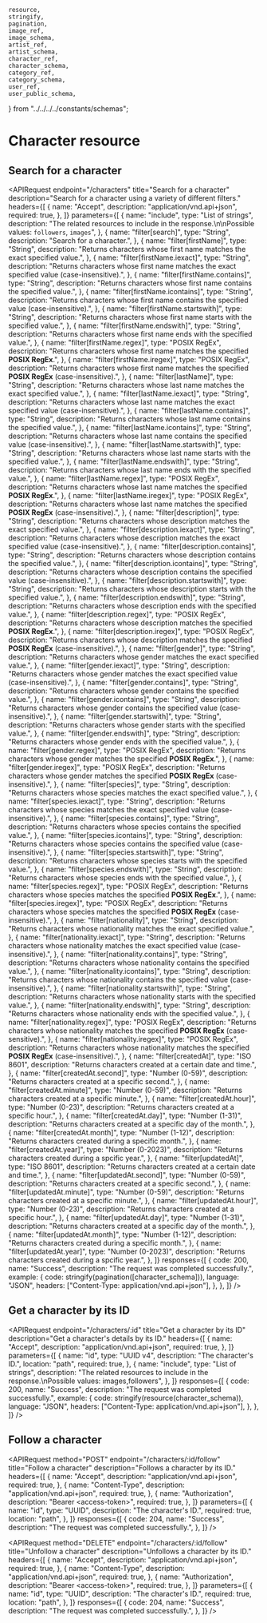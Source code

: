 
    resource,
    stringify,
    pagination,
    image_ref,
    image_schema,
    artist_ref,
    artist_schema,
    character_ref,
    character_schema,
    category_ref,
    category_schema,
    user_ref,
    user_public_schema,
} from "../../../../constants/schemas";

# Character resource

## Search for a character

<APIRequest
    endpoint="/characters"
    title="Search for a character"
    description="Search for a character using a variety of different filters."
    headers={[
        {
            name: "Accept",
            description: "application/vnd.api+json",
            required: true,
        },
    ]}
    parameters={[
        {
            name: "include",
            type: "List of strings",
            description:
                "The related resources to include in the response.\n\nPossible values: `followers`, `images`",
        },
        {
            name: "filter[search]",
            type: "String",
            description: "Search for a character.",
        },
        {
            name: "filter[firstName]",
            type: "String",
            description:
                "Returns characters whose first name matches the exact specified value.",
        },
        {
            name: "filter[firstName.iexact]",
            type: "String",
            description:
                "Returns characters whose first name matches the exact specified value (case-insensitive).",
        },
        {
            name: "filter[firstName.contains]",
            type: "String",
            description:
                "Returns characters whose first name contains the specified value.",
        },
        {
            name: "filter[firstName.icontains]",
            type: "String",
            description:
                "Returns characters whose first name contains the specified value (case-insensitive).",
        },
        {
            name: "filter[firstName.startswith]",
            type: "String",
            description:
                "Returns characters whose first name starts with the specified value.",
        },
        {
            name: "filter[firstName.endswith]",
            type: "String",
            description:
                "Returns characters whose first name ends with the specified value.",
        },
        {
            name: "filter[firstName.regex]",
            type: "POSIX RegEx",
            description:
                "Returns characters whose first name matches the specified **POSIX RegEx**.",
        },
        {
            name: "filter[firstName.iregex]",
            type: "POSIX RegEx",
            description:
                "Returns characters whose first name matches the specified **POSIX RegEx** (case-insensitive).",
        },
        {
            name: "filter[lastName]",
            type: "String",
            description:
                "Returns characters whose last name matches the exact specified value.",
        },
        {
            name: "filter[lastName.iexact]",
            type: "String",
            description:
                "Returns characters whose last name matches the exact specified value (case-insensitive).",
        },
        {
            name: "filter[lastName.contains]",
            type: "String",
            description:
                "Returns characters whose last name contains the specified value.",
        },
        {
            name: "filter[lastName.icontains]",
            type: "String",
            description:
                "Returns characters whose last name contains the specified value (case-insensitive).",
        },
        {
            name: "filter[lastName.startswith]",
            type: "String",
            description:
                "Returns characters whose last name starts with the specified value.",
        },
        {
            name: "filter[lastName.endswith]",
            type: "String",
            description:
                "Returns characters whose last name ends with the specified value.",
        },
        {
            name: "filter[lastName.regex]",
            type: "POSIX RegEx",
            description:
                "Returns characters whose last name matches the specified **POSIX RegEx**.",
        },
        {
            name: "filter[lastName.iregex]",
            type: "POSIX RegEx",
            description:
                "Returns characters whose last name matches the specified **POSIX RegEx** (case-insensitive).",
        },
        {
            name: "filter[description]",
            type: "String",
            description:
                "Returns characters whose description matches the exact specified value.",
        },
        {
            name: "filter[description.iexact]",
            type: "String",
            description:
                "Returns characters whose description matches the exact specified value (case-insensitive).",
        },
        {
            name: "filter[description.contains]",
            type: "String",
            description:
                "Returns characters whose description contains the specified value.",
        },
        {
            name: "filter[description.icontains]",
            type: "String",
            description:
                "Returns characters whose description contains the specified value (case-insensitive).",
        },
        {
            name: "filter[description.startswith]",
            type: "String",
            description:
                "Returns characters whose description starts with the specified value.",
        },
        {
            name: "filter[description.endswith]",
            type: "String",
            description:
                "Returns characters whose description ends with the specified value.",
        },
        {
            name: "filter[description.regex]",
            type: "POSIX RegEx",
            description:
                "Returns characters whose description matches the specified **POSIX RegEx**.",
        },
        {
            name: "filter[description.iregex]",
            type: "POSIX RegEx",
            description:
                "Returns characters whose description matches the specified **POSIX RegEx** (case-insensitive).",
        },
        {
            name: "filter[gender]",
            type: "String",
            description:
                "Returns characters whose gender matches the exact specified value.",
        },
        {
            name: "filter[gender.iexact]",
            type: "String",
            description:
                "Returns characters whose gender matches the exact specified value (case-insensitive).",
        },
        {
            name: "filter[gender.contains]",
            type: "String",
            description:
                "Returns characters whose gender contains the specified value.",
        },
        {
            name: "filter[gender.icontains]",
            type: "String",
            description:
                "Returns characters whose gender contains the specified value (case-insensitive).",
        },
        {
            name: "filter[gender.startswith]",
            type: "String",
            description:
                "Returns characters whose gender starts with the specified value.",
        },
        {
            name: "filter[gender.endswith]",
            type: "String",
            description:
                "Returns characters whose gender ends with the specified value.",
        },
        {
            name: "filter[gender.regex]",
            type: "POSIX RegEx",
            description:
                "Returns characters whose gender matches the specified **POSIX RegEx**.",
        },
        {
            name: "filter[gender.iregex]",
            type: "POSIX RegEx",
            description:
                "Returns characters whose gender matches the specified **POSIX RegEx** (case-insensitive).",
        },
        {
            name: "filter[species]",
            type: "String",
            description:
                "Returns characters whose species matches the exact specified value.",
        },
        {
            name: "filter[species.iexact]",
            type: "String",
            description:
                "Returns characters whose species matches the exact specified value (case-insensitive).",
        },
        {
            name: "filter[species.contains]",
            type: "String",
            description:
                "Returns characters whose species contains the specified value.",
        },
        {
            name: "filter[species.icontains]",
            type: "String",
            description:
                "Returns characters whose species contains the specified value (case-insensitive).",
        },
        {
            name: "filter[species.startswith]",
            type: "String",
            description:
                "Returns characters whose species starts with the specified value.",
        },
        {
            name: "filter[species.endswith]",
            type: "String",
            description:
                "Returns characters whose species ends with the specified value.",
        },
        {
            name: "filter[species.regex]",
            type: "POSIX RegEx",
            description:
                "Returns characters whose species matches the specified **POSIX RegEx**.",
        },
        {
            name: "filter[species.iregex]",
            type: "POSIX RegEx",
            description:
                "Returns characters whose species matches the specified **POSIX RegEx** (case-insensitive).",
        },
        {
            name: "filter[nationality]",
            type: "String",
            description:
                "Returns characters whose nationality matches the exact specified value.",
        },
        {
            name: "filter[nationality.iexact]",
            type: "String",
            description:
                "Returns characters whose nationality matches the exact specified value (case-insensitive).",
        },
        {
            name: "filter[nationality.contains]",
            type: "String",
            description:
                "Returns characters whose nationality contains the specified value.",
        },
        {
            name: "filter[nationality.icontains]",
            type: "String",
            description:
                "Returns characters whose nationality contains the specified value (case-insensitive).",
        },
        {
            name: "filter[nationality.startswith]",
            type: "String",
            description:
                "Returns characters whose nationality starts with the specified value.",
        },
        {
            name: "filter[nationality.endswith]",
            type: "String",
            description:
                "Returns characters whose nationality ends with the specified value.",
        },
        {
            name: "filter[nationality.regex]",
            type: "POSIX RegEx",
            description:
                "Returns characters whose nationality matches the specified **POSIX RegEx** (case-sensitive).",
        },
        {
            name: "filter[nationality.iregex]",
            type: "POSIX RegEx",
            description:
                "Returns characters whose nationality matches the specified **POSIX RegEx** (case-insensitive).",
        },
        {
            name: "filter[createdAt]",
            type: "ISO 8601",
            description:
                "Returns characters created at a certain date and time.",
        },
        {
            name: "filter[createdAt.second]",
            type: "Number (0-59)",
            description: "Returns characters created at a specific second.",
        },
        {
            name: "filter[createdAt.minute]",
            type: "Number (0-59)",
            description: "Returns characters created at a specific minute.",
        },
        {
            name: "filter[createdAt.hour]",
            type: "Number (0-23)",
            description: "Returns characters created at a specific hour.",
        },
        {
            name: "filter[createdAt.day]",
            type: "Number (1-31)",
            description:
                "Returns characters created at a specific day of the month.",
        },
        {
            name: "filter[createdAt.month]",
            type: "Number (1-12)",
            description: "Returns characters created during a specific month.",
        },
        {
            name: "filter[createdAt.year]",
            type: "Number (0-2023)",
            description: "Returns characters created during a spcific year.",
        },
        {
            name: "filter[updatedAt]",
            type: "ISO 8601",
            description:
                "Returns characters created at a certain date and time.",
        },
        {
            name: "filter[updatedAt.second]",
            type: "Number (0-59)",
            description: "Returns characters created at a specific second.",
        },
        {
            name: "filter[updatedAt.minute]",
            type: "Number (0-59)",
            description: "Returns characters created at a specific minute.",
        },
        {
            name: "filter[updatedAt.hour]",
            type: "Number (0-23)",
            description: "Returns characters created at a specific hour.",
        },
        {
            name: "filter[updatedAt.day]",
            type: "Number (1-31)",
            description:
                "Returns characters created at a specific day of the month.",
        },
        {
            name: "filter[updatedAt.month]",
            type: "Number (1-12)",
            description: "Returns characters created during a specific month.",
        },
        {
            name: "filter[updatedAt.year]",
            type: "Number (0-2023)",
            description: "Returns characters created during a spcific year.",
        },
    ]}
    responses={[
        {
            code: 200,
            name: "Success",
            description: "The request was completed successfully.",
            example: {
                code: stringify(pagination([character_schema])),
                language: "JSON",
                headers: ["Content-Type: application/vnd.api+json"],
            },
        },
    ]}
/>

## Get a character by its ID

<APIRequest
    endpoint="/characters/:id"
    title="Get a character by its ID"
    description="Get a character's details by its ID."
    headers={[
        {
            name: "Accept",
            description: "application/vnd.api+json",
            required: true,
        },
    ]}
    parameters={[
        {
            name: "id",
            type: "UUID v4",
            description: "The character's ID.",
            location: "path",
            required: true,
        },
        {
            name: "include",
            type: "List of strings",
            description:
                "The related resources to include in the response.\nPossible values: images,followers",
        },
    ]}
    responses={[
        {
            code: 200,
            name: "Success",
            description: "The request was completed successfully.",
            example: {
                code: stringify(resource(character_schema)),
                language: "JSON",
                headers: ["Content-Type: application/vnd.api+json"],
            },
        },
    ]}
/>

## Follow a character

<APIRequest
    method="POST"
    endpoint="/characters/:id/follow"
    title="Follow a character"
    description="Follows a character by its ID."
    headers={[
        {
            name: "Accept",
            description: "application/vnd.api+json",
            required: true,
        },
        {
            name: "Content-Type",
            description: "application/vnd.api+json",
            required: true,
        },
        {
            name: "Authorization",
            description: "Bearer &lt;access-token&gt;",
            required: true,
        },
    ]}
    parameters={[
        {
            name: "id",
            type: "UUID",
            description: "The character's ID.",
            required: true,
            location: "path",
        },
    ]}
    responses={[
        {
            code: 204,
            name: "Success",
            description: "The request was completed successfully.",
        },
    ]}
/>

<APIRequest
    method="DELETE"
    endpoint="/characters/:id/follow"
    title="Unfollow a character"
    description="Unfollows a character by its ID."
    headers={[
        {
            name: "Accept",
            description: "application/vnd.api+json",
            required: true,
        },
        {
            name: "Content-Type",
            description: "application/vnd.api+json",
            required: true,
        },
        {
            name: "Authorization",
            description: "Bearer &lt;access-token&gt;",
            required: true,
        },
    ]}
    parameters={[
        {
            name: "id",
            type: "UUID",
            description: "The character's ID.",
            required: true,
            location: "path",
        },
    ]}
    responses={[
        {
            code: 204,
            name: "Success",
            description: "The request was completed successfully.",
        },
    ]}
/>
